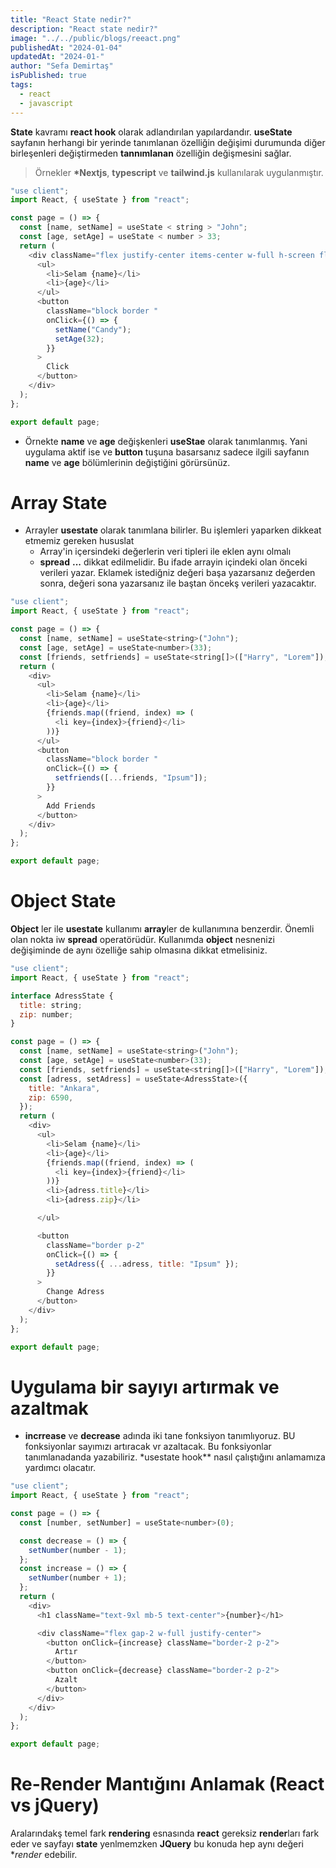 ```yaml
---
title: "React State nedir?"
description: "React state nedir?"
image: "../../public/blogs/reeact.png"
publishedAt: "2024-01-04"
updatedAt: "2024-01-"
author: "Sefa Demirtaş"
isPublished: true
tags:
  - react
  - javascript
---
```


**State** kavramı **react hook** olarak adlandırılan yapılardandır. **useState** sayfanın herhangi bir yerinde tanımlanan özelliğin değişimi durumunda diğer birleşenleri değiştirmeden **tannımlanan** özelliğin değişmesini sağlar.

> Örnekler **\*Nextjs**, **typescript** ve **tailwind.js** kullanılarak uygulanmıştır.

```js
"use client";
import React, { useState } from "react";

const page = () => {
  const [name, setName] = useState < string > "John";
  const [age, setAge] = useState < number > 33;
  return (
    <div className="flex justify-center items-center w-full h-screen flex-col gap-2">
      <ul>
        <li>Selam {name}</li>
        <li>{age}</li>
      </ul>
      <button
        className="block border "
        onClick={() => {
          setName("Candy");
          setAge(32);
        }}
      >
        Click
      </button>
    </div>
  );
};

export default page;
```

- Örnekte **name** ve **age** değişkenleri **useStae** olarak tanımlanmış. Yani uygulama aktif ise ve **button** tuşuna basarsanız sadece ilgili sayfanın **name** ve **age** bölümlerinin değiştiğini görürsünüz.

# Array State

- Arrayler **usestate** olarak tanımlana bilirler. Bu işlemleri yaparken dikkeat etmemiz gereken hususlat
  - Array'in içersindeki değerlerin veri tipleri ile eklen aynı olmalı
  - **spread** **...** dikkat edilmelidir. Bu ifade arrayin içindeki olan önceki verileri yazar. Eklamek istediğniz değeri başa yazarsanız değerden sonra, değeri sona yazarsanız ile baştan öncekş verileri yazacaktır.

```js
"use client";
import React, { useState } from "react";

const page = () => {
  const [name, setName] = useState<string>("John");
  const [age, setAge] = useState<number>(33);
  const [friends, setfriends] = useState<string[]>(["Harry", "Lorem"]);
  return (
    <div>
      <ul>
        <li>Selam {name}</li>
        <li>{age}</li>
        {friends.map((friend, index) => (
          <li key={index}>{friend}</li>
        ))}
      </ul>
      <button
        className="block border "
        onClick={() => {
          setfriends([...friends, "Ipsum"]);
        }}
      >
        Add Friends
      </button>
    </div>
  );
};

export default page;

```

# Object State

**Object** ler ile **usestate** kullanımı **array**ler de kullanımına benzerdir. Önemli olan nokta iw **spread** operatörüdür. Kullanımda **object** nesnenizi değişiminde de aynı özelliğe sahip olmasına dikkat etmelisiniz.

```js
"use client";
import React, { useState } from "react";

interface AdressState {
  title: string;
  zip: number;
}

const page = () => {
  const [name, setName] = useState<string>("John");
  const [age, setAge] = useState<number>(33);
  const [friends, setfriends] = useState<string[]>(["Harry", "Lorem"]);
  const [adress, setAdress] = useState<AdressState>({
    title: "Ankara",
    zip: 6590,
  });
  return (
    <div>
      <ul>
        <li>Selam {name}</li>
        <li>{age}</li>
        {friends.map((friend, index) => (
          <li key={index}>{friend}</li>
        ))}
        <li>{adress.title}</li>
        <li>{adress.zip}</li>

      </ul>

      <button
        className="border p-2"
        onClick={() => {
          setAdress({ ...adress, title: "Ipsum" });
        }}
      >
        Change Adress
      </button>
    </div>
  );
};

export default page;
```

# Uygulama bir sayıyı artırmak ve azaltmak

- **incrrease** ve **decrease** adında iki tane fonksiyon tanımlıyoruz. BU fonksiyonlar sayımızı artıracak vr azaltacak. Bu fonksiyonlar tanımlanadanda yazabiliriz. \*usestate hook\*\* nasıl çalıştığını anlamamıza yardımcı olacatır.

```js
"use client";
import React, { useState } from "react";

const page = () => {
  const [number, setNumber] = useState<number>(0);

  const decrease = () => {
    setNumber(number - 1);
  };
  const increase = () => {
    setNumber(number + 1);
  };
  return (
    <div>
      <h1 className="text-9xl mb-5 text-center">{number}</h1>

      <div className="flex gap-2 w-full justify-center">
        <button onClick={increase} className="border-2 p-2">
          Artır
        </button>
        <button onClick={decrease} className="border-2 p-2">
          Azalt
        </button>
      </div>
    </div>
  );
};

export default page;
```

# Re-Render Mantığını Anlamak (React vs jQuery)

Aralarındakş temel fark **rendering** esnasında **react** gereksiz **render**ları fark eder ve sayfayı **state** yenlmemzken **JQuery** bu konuda hep aynı değeri **render* edebilir. 